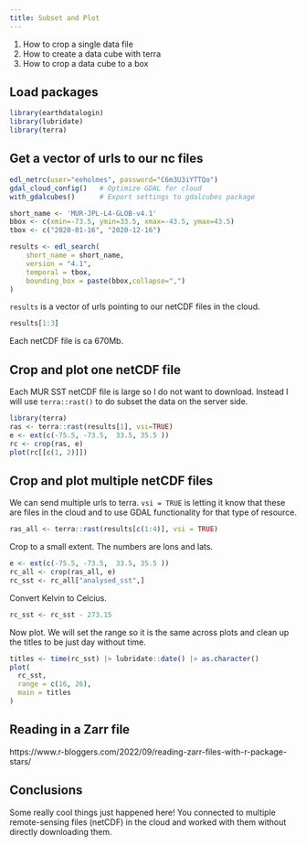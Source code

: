 ```yaml
---
title: Subset and Plot
---
```


::: {.callout-note title="Learning Objectives"}

1. How to crop a single data file
2. How to create a data cube with terra
3. How to crop a data cube to a box
:::

## Load packages

```r
library(earthdatalogin)
library(lubridate)
library(terra)
```

## Get a vector of urls to our nc files

```r
edl_netrc(user="eeholmes", password="C6m3U3iYTTQo")
gdal_cloud_config()   # Optimize GDAL for cloud
with_gdalcubes()      # Export settings to gdalcubes package
```

```r
short_name <- 'MUR-JPL-L4-GLOB-v4.1'
bbox <- c(xmin=-73.5, ymin=33.5, xmax=-43.5, ymax=43.5) 
tbox <- c("2020-01-16", "2020-12-16")

results <- edl_search(
    short_name = short_name,
    version = "4.1",
    temporal = tbox,
    bounding_box = paste(bbox,collapse=",")
)
```

`results` is a vector of urls pointing to our netCDF files in the cloud.
```r
results[1:3]
```
Each netCDF file is ca 670Mb.

## Crop and plot one netCDF file

Each MUR SST netCDF file is large so I do not want to download. Instead I will use `terra::rast()` to do subset the data on the server side.

```r
library(terra)
ras <- terra::rast(results[1], vsi=TRUE)
e <- ext(c(-75.5, -73.5,  33.5, 35.5 ))
rc <- crop(ras, e)
plot(rc[[c(1, 2)]])
```

## Crop and plot multiple netCDF files

We can send multiple urls to terra.   `vsi = TRUE` is letting it know that these are files in the cloud and to use GDAL functionality for that type of resource.

```r
ras_all <- terra::rast(results[c(1:4)], vsi = TRUE)
```

Crop to a small extent. The numbers are lons and lats.
```r
e <- ext(c(-75.5, -73.5,  33.5, 35.5 ))
rc_all <- crop(ras_all, e)
rc_sst <- rc_all["analysed_sst",]
```

Convert Kelvin to Celcius.
```r
rc_sst <- rc_sst - 273.15
```

Now plot. We will set the range so it is the same across plots and clean up the titles to be just day without time.
```r
titles <- time(rc_sst) |> lubridate::date() |> as.character()
plot(
  rc_sst, 
  range = c(16, 26),
  main = titles
)
```

## Reading in a Zarr file

https://www.r-bloggers.com/2022/09/reading-zarr-files-with-r-package-stars/


## Conclusions

Some really cool things just happened here! You connected to multiple remote-sensing files (netCDF) in the cloud and worked with them without directly downloading them.

